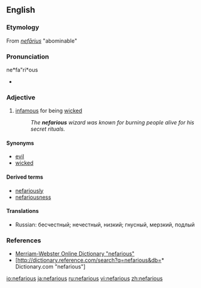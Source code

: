 {{was wotd|2006|February|23}}
==English==
===Etymology===
From {{L.}} ''[[nefarius|nefārius]]'' "abominable"

===Pronunciation===
ne*fa"ri*ous
*{{rhymes|ɛəriəs}}

===Adjective===
{{en-adj}}

# [[infamous]] for being [[wicked]]
#:''The '''nefarious''' wizard was known for burning people alive for his secret rituals.''

====Synonyms====
*[[evil]]
*[[wicked]]

====Derived terms====
* [[nefariously]]
* [[nefariousness]]

====Translations====
*Russian: бесчестный; нечестный, низкий; гнусный, мерзкий, подлый

===References===
*[http://www.m-w.com/cgi-bin/dictionary?va=nefarious Merriam-Webster Online Dictionary "nefarious"]
*[http://dictionary.reference.com/search?q=nefarious&db=* Dictionary.com "nefarious"]

[[io:nefarious]]
[[ja:nefarious]]
[[ru:nefarious]]
[[vi:nefarious]]
[[zh:nefarious]]